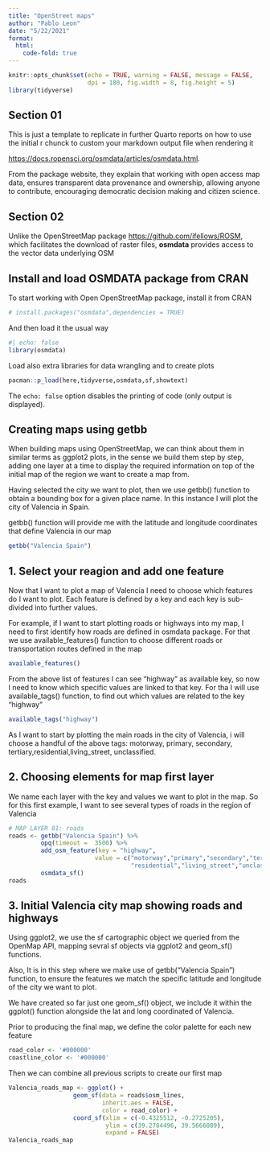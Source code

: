 ---
title: "OpenStreet maps"
author: "Pablo Leon"
date: "5/22/2021"
format: 
  html:
    code-fold: true
---

```{r markdown custom style, include=FALSE}
knitr::opts_chunk$set(echo = TRUE, warning = FALSE, message = FALSE,
                      dpi = 180, fig.width = 8, fig.height = 5)
library(tidyverse)
```

## Section 01

This is just a template to replicate in further Quarto reports on how to use the initial r chunck to custom your markdown output file when rendering it

<https://docs.ropensci.org/osmdata/articles/osmdata.html>.

From the package website, they explain that working with open access map data, ensures transparent data provenance and ownership, allowing anyone to contribute, encouraging democratic decision making and citizen science.

## Section 02

Unlike the OpenStreetMap package <https://github.com/ifellows/ROSM>, which facilitates the download of raster files, **osmdata** provides access to the vector data underlying OSM

## Install and load OSMDATA package from CRAN

To start working with Open OpenStreetMap package, install it from CRAN

```{r install OpenStreetMap}
# install.packages("osmdata",dependencies = TRUE)
```

And then load it the usual way

```{r load osmdata}
#| echo: false
library(osmdata)
```

Load also extra libraries for data wrangling and to create plots

```{r load required libraries}
pacman::p_load(here,tidyverse,osmdata,sf,showtext)
```



The `echo: false` option disables the printing of code (only output is displayed).

## Creating maps using getbb

When building maps using OpenStreetMap, we can think about them in similar terms as ggplot2 plots, in the sense we build them step by step, adding one layer at a time to display the required information on top of the initial map of the region we want to create a map from.

Having selected the city we want to plot, then we use getbb() function to obtain a bounding box for a given place name. In this instance I will plot the city of Valencia in Spain. 

getbb() function will provide me with the latitude and longitude coordinates that define Valencia in our map

```{r}
getbb("Valencia Spain")

```


## 1. Select your reagion and add one feature

Now that I want to plot a map of Valencia I need to choose which features do I want to plot. Each feature is defined by a key and each key is sub-divided into further values. 

For example, if I want to start plotting roads or highways into my map, I need to first identify how roads are defined in osmdata package. For that we use available_features() function to choose different roads or transportation routes defined in the map

```{r display available features}
available_features()
```
From the above list of features I can see "highway" as available key, so now I need to know which specific values are linked to that key. For tha I will use
available_tags() function, to find out which values are related to the key "highway"

```{r get values tags for highway key}
available_tags("highway")
```

As I want to start by plotting the main roads in the city of Valencia, i will choose a handful of the above tags: motorway, primary, secondary, tertiary,residential,living_street, unclassified.

## 2. Choosing elements for map first layer

We name each layer with the key and values we want to plot in the map. So for this first example, I want to see several types of roads in the region of Valencia

```{r Map layer 01 roads}
# MAP LAYER 01: roads  
roads <- getbb("Valencia Spain") %>% 
         opq(timeout =  3500) %>% 
         add_osm_feature(key = "highway",
                        value = c("motorway","primary","secondary","tertiary",
                                  "residential","living_street","unclassified")) %>% 
         osmdata_sf()
roads
```

## 3. Initial Valencia city map showing roads and highways

Using ggplot2, we use the sf cartographic object we queried from the OpenMap API, mapping sevral sf objects via ggplot2 and geom_sf() functions. 

Also, It is in this step where we make use of getbb("Valencia Spain") function, to ensure the features we match the specific latitude and longitude  of the city we want to plot. 

We have created so far just one geom_sf() object, we include it within the ggplot() function alongside the lat and long coordinated of Valencia.

Prior to producing the final map, we define the color palette for each new feature

```{r map color palette}
road_color <- '#000000'
coastline_color <- '#000000'
```

Then we can combine all previous scripts to create our first map

```{r Valencia road map}
Valencia_roads_map <- ggplot() +
                  geom_sf(data = roads$osm_lines,
                          inherit.aes = FALSE,
                          color = road_color) +
                  coord_sf(xlim = c(-0.4325512, -0.2725205),
                           ylim = c(39.2784496, 39.5666089),
                           expand = FALSE)
Valencia_roads_map
```

